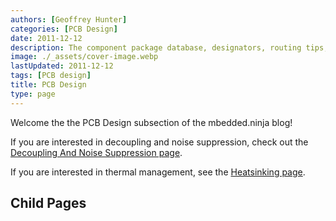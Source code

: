 ```yaml
---
authors: [Geoffrey Hunter]
categories: [PCB Design]
date: 2011-12-12
description: The component package database, designators, routing tips, layer stackups, mouse bites, design tools, soldering, test jigs and more.
image: ./_assets/cover-image.webp
lastUpdated: 2011-12-12
tags: [PCB design]
title: PCB Design
type: page
---
```


Welcome the the PCB Design subsection of the mbedded.ninja blog!

If you are interested in decoupling and noise suppression, check out the [Decoupling And Noise Suppression page](/pcb-design/decoupling-and-noise-suppression/).

If you are interested in thermal management, see the [Heatsinking page](/electronics/components/heatsinks-and-thermal-interfaces).

## Child Pages

<ChildPages />
